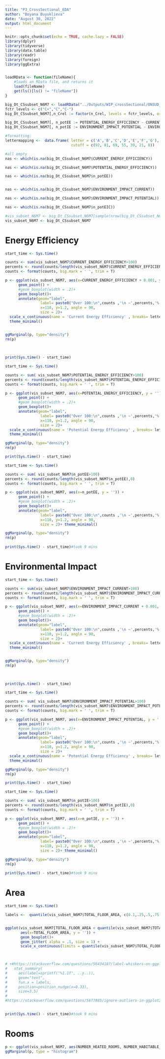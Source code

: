 ```yaml
---
title: "P3_CrossSectional_EDA"
author: "Boyana Buyuklieva"
date: "August 30, 2022"
output: html_document
---
```


```r
knitr::opts_chunk$set(echo = TRUE, cache.lazy = FALSE)
library(dplyr)
library(tidyverse)
library(data.table)
library(readr)
library(foreign)
library(ggExtra)


loadRData <- function(fileName){
    #loads an RData file, and returns it
    load(fileName)
    get(ls()[ls() != "fileName"])
}

big_Dt_CSsubset_N6M7 <- loadRData("../Outputs/WIP_crossSectional/ONSUD_crossSectional_subset_N16744771.RData")
fctr_levels <- c("C+","C","C-")
big_Dt_CSsubset_N6M7[,n_Crel := factor(n_Crel, levels = fctr_levels, ordered = T)]

big_Dt_CSsubset_N6M7[, n_potEE := POTENTIAL_ENERGY_EFFICIENCY - CURRENT_ENERGY_EFFICIENCY]
big_Dt_CSsubset_N6M7[, n_potIE := ENVIRONMENT_IMPACT_POTENTIAL - ENVIRONMENT_IMPACT_CURRENT]

#formatting:
lettermapping <-  data.frame( letter = c('A','B','C','D','E','F','G'), 
                              cutoff = c(92, 81, 69, 55, 39, 21, 0))
```

```r
#all empty
nas <- which(is.na(big_Dt_CSsubset_N6M7$CURRENT_ENERGY_EFFICIENCY))

nas <- which(is.na(big_Dt_CSsubset_N6M7$POTENTIAL_ENERGY_EFFICIENCY))

nas <- which(is.na(big_Dt_CSsubset_N6M7$n_potEE))


nas <- which(is.na(big_Dt_CSsubset_N6M7$ENVIRONMENT_IMPACT_CURRENT))

nas <- which(is.na(big_Dt_CSsubset_N6M7$ENVIRONMENT_IMPACT_POTENTIAL))

nas <- which(is.na(big_Dt_CSsubset_N6M7$n_potEIC))
```



```r
#vis_subset_N6M7 <- big_Dt_CSsubset_N6M7[sample(nrow(big_Dt_CSsubset_N6M7), 2000, replace = F ), ]
vis_subset_N6M7 <- big_Dt_CSsubset_N6M7
```

# Energy Efficiency
```r
start_time <- Sys.time()

counts <- sum(vis_subset_N6M7$CURRENT_ENERGY_EFFICIENCY>100)
percents <- round(counts/length(vis_subset_N6M7$CURRENT_ENERGY_EFFICIENCY),0)
counts <- format(counts, big.mark = ' ', trim = T)

p <- ggplot(vis_subset_N6M7, aes(x=CURRENT_ENERGY_EFFICIENCY + 0.001, y = '')) +
      geom_point() +
      #geom_boxplot(width = .2)+
      geom_boxplot()+
      annotate(geom="label", 
                label= paste0("Over 100:\n",counts ,'\n ~',percents,'%'),
                x=110, y=1.2, angle = 90,
                size = 2)+
  scale_x_continuous(name = 'Current Energy Efficiency' , breaks= lettermapping$cutoff)+
  theme_minimal()


ggMarginal(p, type="density") 
rm(p)
 
 
 
print(Sys.time() - start_time)
```

```r
start_time <- Sys.time()

counts <- sum( vis_subset_N6M7$POTENTIAL_ENERGY_EFFICIENCY>100)
percents <- round(counts/length(vis_subset_N6M7$POTENTIAL_ENERGY_EFFICIENCY),0)
counts <- format(counts, big.mark = ' ', trim = T)

p <- ggplot(vis_subset_N6M7, aes(x=POTENTIAL_ENERGY_EFFICIENCY, y = '')) +
      geom_point() +
      #geom_boxplot(width = .2)+
      geom_boxplot()+
      annotate(geom="label", 
                label= paste0("Over 100:\n",counts ,'\n ~',percents,'%'),
                x=110, y=1.2, angle = 90,
                size = 2)+
  scale_x_continuous(name = 'Potential Energy Efficiency' , breaks= lettermapping$cutoff)+
  theme_minimal()

ggMarginal(p, type="density") 
rm(p)

print(Sys.time() - start_time)
```


```r
start_time <- Sys.time()

counts <- sum( vis_subset_N6M7$n_potEE>100)
percents <- round(counts/length(vis_subset_N6M7$n_potEE),0)
counts <- format(counts, big.mark = ' ', trim = T)

p <- ggplot(vis_subset_N6M7, aes(x=n_potEE, y = '')) +
      geom_point() +
      #geom_boxplot(width = .2)+
      geom_boxplot()+
      annotate(geom="label", 
                label= paste0("Over 100:\n",counts ,'\n ~',percents,'%'),
                x=110, y=1.2, angle = 90,
                size = 2)+ theme_minimal()

ggMarginal(p, type="density") 
rm(p)
 
print(Sys.time() - start_time)#took 9 mins
```


# Environmental Impact
```r
start_time <- Sys.time()

counts <- sum(vis_subset_N6M7$ENVIRONMENT_IMPACT_CURRENT>100)
percents <- round(counts/length(vis_subset_N6M7$ENVIRONMENT_IMPACT_CURRENT),0)
counts <- format(counts, big.mark = ' ', trim = T)

p <- ggplot(vis_subset_N6M7, aes(x=ENVIRONMENT_IMPACT_CURRENT + 0.001, y = '')) +
      geom_point() +
      #geom_boxplot(width = .2)+
      geom_boxplot()+
      annotate(geom="label", 
                label= paste0("Over 100:\n",counts ,'\n ~',percents,'%'),
                x=110, y=1.2, angle = 90,
                size = 2)+
  scale_x_continuous(name = 'Current Energy Efficiency' , breaks= lettermapping$cutoff)+
  theme_minimal()


ggMarginal(p, type="density") 
rm(p)
 
 
 
print(Sys.time() - start_time)
```

```r
start_time <- Sys.time()

counts <- sum( vis_subset_N6M7$ENVIRONMENT_IMPACT_POTENTIAL>100)
percents <- round(counts/length(vis_subset_N6M7$ENVIRONMENT_IMPACT_POTENTIAL),0)
counts <- format(counts, big.mark = ' ', trim = T)

p <- ggplot(vis_subset_N6M7, aes(x=ENVIRONMENT_IMPACT_POTENTIAL, y = '')) +
      geom_point() +
      #geom_boxplot(width = .2)+
      geom_boxplot()+
      annotate(geom="label", 
                label= paste0("Over 100:\n",counts ,'\n ~',percents,'%'),
                x=110, y=1.2, angle = 90,
                size = 2)+
  scale_x_continuous(name = 'Potential Energy Efficiency' , breaks= lettermapping$cutoff)+
  theme_minimal()

ggMarginal(p, type="density") 
rm(p)

print(Sys.time() - start_time)
```


```r
start_time <- Sys.time()

counts <- sum( vis_subset_N6M7$n_potIE>100)
percents <- round(counts/length(vis_subset_N6M7$n_potIE),0)
counts <- format(counts, big.mark = ' ', trim = T)

p <- ggplot(vis_subset_N6M7, aes(x=n_potIE, y = '')) +
      geom_point() +
      #geom_boxplot(width = .2)+
      geom_boxplot()+
      annotate(geom="label", 
                label= paste0("Over 100:\n",counts ,'\n ~',percents,'%'),
                x=110, y=1.2, angle = 90,
                size = 2)+ theme_minimal()

ggMarginal(p, type="density") 
rm(p)
 
print(Sys.time() - start_time)#took 9 mins
```







# Area
```r
start_time <- Sys.time()

labels <-  quantile(vis_subset_N6M7$TOTAL_FLOOR_AREA, c(0.1,.25,.5,.75,0.9))


ggplot(vis_subset_N6M7[TOTAL_FLOOR_AREA < quantile(vis_subset_N6M7$TOTAL_FLOOR_AREA, 0.9), ], 
       aes(x=TOTAL_FLOOR_AREA, y = '')) +
       geom_boxplot()+
       geom_jitter( alpha = .1, size = 1) +
       scale_x_continuous(limits = quantile(vis_subset_N6M7$TOTAL_FLOOR_AREA, c(0.1, 0.9)))

  

# +#https://stackoverflow.com/questions/56434187/label-whiskers-on-ggplot-boxplot-when-there-are-outliers
#   stat_summary(
#     aes(label=sprintf("%1.1f", ..y..)),
#     geom="text", 
#     fun.x = labels,
#     position=position_nudge(x=0.33), 
#     size=3.5)
#   
#https://stackoverflow.com/questions/5677885/ignore-outliers-in-ggplot2-boxplot

 
print(Sys.time() - start_time)#took 9 mins
```


# Rooms
```r
p <- ggplot(vis_subset_N6M7, aes(NUMBER_HEATED_ROOMS, NUMBER_HABITABLE_ROOMS)) + geom_point() + theme_minimal()
ggMarginal(p, type = "histogram")
```


```r

```



